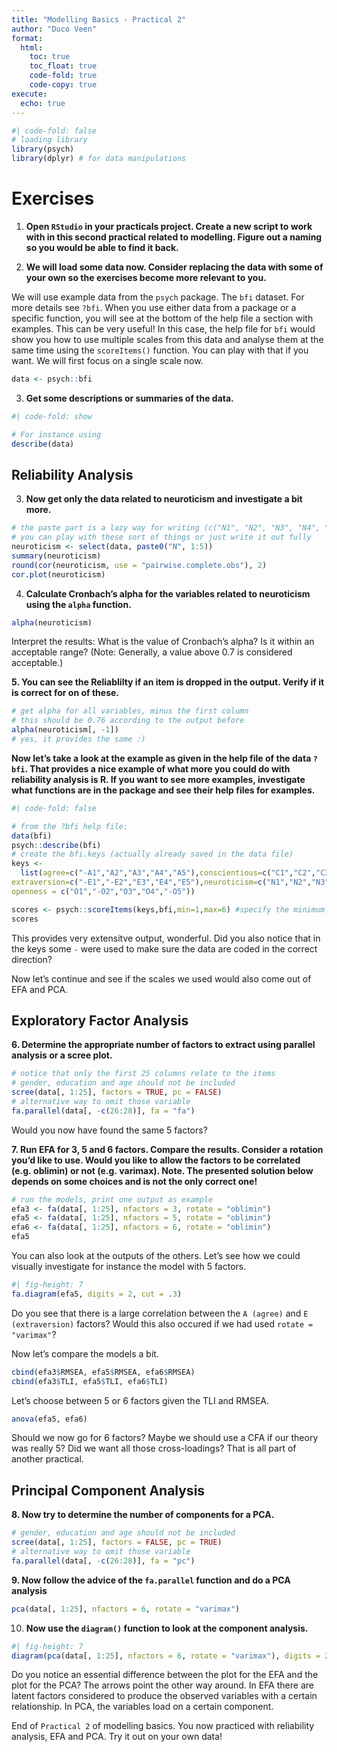 ```yaml
---
title: "Modelling Basics - Practical 2"
author: "Duco Veen"
format: 
  html:
    toc: true
    toc_float: true
    code-fold: true
    code-copy: true
execute:
  echo: true
---
```


```r
#| code-fold: false
# loading library
library(psych)
library(dplyr) # for data manipulations
```

# Exercises

1. **Open `RStudio` in your practicals project. Create a new script to work with in this second practical related to modelling. Figure out a naming so you would be able to find it back.**

2. **We will load some data now. Consider replacing the data with some of your own so the exercises become more relevant to you.**

We will use example data from the `psych` package. The `bfi` dataset. For more details see `?bfi`. When you use either data from a package or a specific function, you will see at the bottom of the help file a section with examples. This can be very useful! In this case, the help file for `bfi` would show you how to use multiple scales from this data and analyse them at the same time using the `scoreItems()` function. You can play with that if you want. We will first focus on a single scale now.

```r
data <- psych::bfi
```

3. **Get some descriptions or summaries of the data.**

```r
#| code-fold: show

# For instance using
describe(data)
```

## Reliability Analysis

3. **Now get only the data related to neuroticism and investigate a bit more.**

```r
# the paste part is a lazy way for writing (c("N1", "N2", "N3", "N4", "N5"))
# you can play with these sort of things or just write it out fully
neuroticism <- select(data, paste0("N", 1:5))
summary(neuroticism)
round(cor(neuroticism, use = "pairwise.complete.obs"), 2)
cor.plot(neuroticism)
```

4. **Calculate Cronbach's alpha for the variables related to neuroticism using the `alpha` function.**

```r

alpha(neuroticism)
```

Interpret the results: What is the value of Cronbach's alpha? Is it within an acceptable range? (Note: Generally, a value above 0.7 is considered acceptable.)

**5. You can see the Reliablilty if an item is dropped in the output. Verify if it is correct for on of these.**

```r
# get alpha for all variables, minus the first column
# this should be 0.76 according to the output before
alpha(neuroticism[, -1])
# yes, it provides the same :)
```

**Now let's take a look at the example as given in the help file of the data `?bfi`. That provides a nice example of what more you could do with reliability analysis is R. If you want to see more examples, investigate what functions are in the package and see their help files for examples.**

```r
#| code-fold: false

# from the ?bfi help file:
data(bfi)
psych::describe(bfi)
# create the bfi.keys (actually already saved in the data file)
keys <-
  list(agree=c("-A1","A2","A3","A4","A5"),conscientious=c("C1","C2","C3","-C4","-C5"),
extraversion=c("-E1","-E2","E3","E4","E5"),neuroticism=c("N1","N2","N3","N4","N5"),
openness = c("O1","-O2","O3","O4","-O5")) 

scores <- psych::scoreItems(keys,bfi,min=1,max=6) #specify the minimum and maximum values
scores
```

This provides very extensitve output, wonderful. Did you also notice that in the keys some `-` were used to make sure the data are coded in the correct direction?


Now let's continue and see if the scales we used would also come out of EFA and PCA.

## Exploratory Factor Analysis

**6. Determine the appropriate number of factors to extract using parallel analysis or a scree plot.**

```r
# notice that only the first 25 columns relate to the items
# gender, education and age should not be included
scree(data[, 1:25], factors = TRUE, pc = FALSE)
# alternative way to omit those variable
fa.parallel(data[, -c(26:28)], fa = "fa")
```

Would you now have found the same 5 factors? 

**7. Run EFA for 3, 5 and 6 factors. Compare the results. Consider a rotation you'd like to use. Would you like to allow the factors to be correlated (e.g. oblimin) or not (e.g. varimax). Note. The presented solution below depends on some choices and is not the only correct one!**

```r
# run the models, print one output as example
efa3 <- fa(data[, 1:25], nfactors = 3, rotate = "oblimin")
efa5 <- fa(data[, 1:25], nfactors = 5, rotate = "oblimin")
efa6 <- fa(data[, 1:25], nfactors = 6, rotate = "oblimin")
efa5
```

You can also look at the outputs of the others. Let's see how we could visually investigate for instance the model with 5 factors. 

```r
#| fig-height: 7
fa.diagram(efa5, digits = 2, cut = .3)
```

Do you see that there is a large correlation between the `A (agree)` and `E (extraversion)` factors? Would this also occured if we had used `rotate = "varimax"`?

Now let's compare the models a bit. 

```r
cbind(efa3$RMSEA, efa5$RMSEA, efa6$RMSEA)
cbind(efa3$TLI, efa5$TLI, efa6$TLI)
```
Let's choose between 5 or 6 factors given the TLI and RMSEA.

```r
anova(efa5, efa6)
```

Should we now go for 6 factors? Maybe we should use a CFA if our theory was really 5? Did we want all those cross-loadings? That is all part of another practical.

## Principal Component Analysis

**8. Now try to determine the number of components for a PCA.**


```r
# gender, education and age should not be included
scree(data[, 1:25], factors = FALSE, pc = TRUE)
# alternative way to omit those variable
fa.parallel(data[, -c(26:28)], fa = "pc")
```


**9. Now follow the advice of the `fa.parallel` function and do a PCA analysis**

```r
pca(data[, 1:25], nfactors = 6, rotate = "varimax") 
```
10. **Now use the `diagram()` function to look at the component analysis.**

```r
#| fig-height: 7
diagram(pca(data[, 1:25], nfactors = 6, rotate = "varimax"), digits = 2)
```

Do you notice an essential difference between the plot for the EFA and the plot for the PCA? The arrows point the other way around. In EFA there are latent factors considered to produce the observed variables with a certain relationship. In PCA, the variables load on a certain component. 

End of `Practical 2` of modelling basics. You now practiced with reliability analysis, EFA and PCA. Try it out on your own data!
